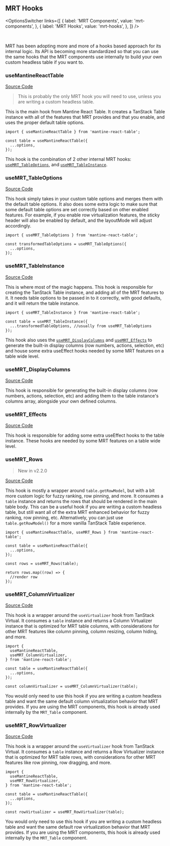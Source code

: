 
<Head>
  <title>{'MRT Hooks - Mantine React Table V2 Docs'}</title>
  <meta name="description" content="All the MRT hooks that can be used" />
  <meta property="og:title" content="Mantine React Table Table Components" />
  <meta
    property="og:description"
    content="All the internal MRT hooks that can be used"
  />
</Head>

## MRT Hooks

<OptionsSwitcher
  links={[
    {
      label: 'MRT Components',
      value: 'mrt-components',
    },
    {
      label: 'MRT Hooks',
      value: 'mrt-hooks',
    },
  ]}
/>

<br />

MRT has been adopting more and more of a hooks based approach for its internal logic. Its API is becoming more standardized so that you can use the same hooks that the MRT components use internally to build your own custom headless table if you want to.

### useMantineReactTable

[Source Code](https://github.com/KevinVandy/mantine-react-table/blob/v2/packages/mantine-react-table/src/useMantineReactTable.ts)

> This is probably the only MRT hook you will need to use, unless you are writing a custom headless table.

This is the main hook from Mantine React Table. It creates a TanStack Table instance with all of the features that MRT provides and that you enable, and uses the proper default table options.

```tsx
import { useMantineReactTable } from 'mantine-react-table';

const table = useMantineReactTable({
  ...options,
});
```

This hook is the combination of 2 other internal MRT hooks: [`useMRT_TableOptions`](#usemrt_tableoptions), and [`useMRT_TableInstance`](#usemrt_tableinstance).

### useMRT_TableOptions

[Source Code](https://github.com/KevinVandy/mantine-react-table/blob/v2/packages/mantine-react-table/src/hooks/useMRT_TableOptions.ts)

This hook simply takes in your custom table options and merges them with the default table options. It also does some extra logic to make sure that some default table options are set correctly based on other enabled features. For example, if you enable row virtualization features, the sticky header will also be enabled by default, and the layoutMode will adjust accordingly.

```tsx
import { useMRT_TableOptions } from 'mantine-react-table';

const transformedTableOptions = useMRT_TableOptions({
  ...options,
});
```

### useMRT_TableInstance

[Source Code](https://github.com/KevinVandy/mantine-react-table/blob/v2/packages/mantine-react-table/src/hooks/useMRT_TableInstance.ts)

This is where most of the magic happens. This hook is responsible for creating the TanStack Table instance, and adding all of the MRT features to it. It needs table options to be passed in to it correctly, with good defaults, and it will return the table instance.

```tsx
import { useMRT_TableInstance } from 'mantine-react-table';

const table = useMRT_TableInstance({
  ...transformedTableOptions, //usually from useMRT_TableOptions
});
```

This hook also uses the [`useMRT_DisplayColumns`](#usemrt_displaycolumns) and [`useMRT_Effects`](#usemrt_effects) to generate the built-in display columns (row numbers, actions, selection, etc) and house some extra useEffect hooks needed by some MRT features on a table wide level.

### useMRT_DisplayColumns

[Source Code](https://github.com/KevinVandy/mantine-react-table/blob/v2/packages/mantine-react-table/src/hooks/useMRT_DisplayColumns.tsx)

This hook is responsible for generating the built-in display columns (row numbers, actions, selection, etc) and adding them to the table instance's columns array, alongside your own defined columns.

### useMRT_Effects

[Source Code](https://github.com/KevinVandy/mantine-react-table/blob/v2/packages/mantine-react-table/src/hooks/useMRT_Effects.ts)

This hook is responsible for adding some extra useEffect hooks to the table instance. These hooks are needed by some MRT features on a table wide level.

### useMRT_Rows

> New in v2.2.0

[Source Code](https://github.com/KevinVandy/mantine-react-table/blob/v2/packages/mantine-react-table/src/hooks/useMRT_Rows.ts)

This hook is mostly a wrapper around `table.getRowModel`, but with a bit more custom logic for fuzzy ranking, row pinning, and more. It consumes a `table` instance and returns the rows that should be rendered in the main table body. This can be a useful hook if you are writing a custom headless table, but still want all of the extra MRT enhanced behavior for fuzzy ranking, row pinning, etc. Alternatively, you can just use `table.getRowModel()` for a more vanilla TanStack Table experience.

```tsx
import { useMantineReactTable, useMRT_Rows } from 'mantine-react-table';

const table = useMantineReactTable({
  ...options,
});

const rows = useMRT_Rows(table);

return rows.map((row) => {
  //render row
});
```

### useMRT_ColumnVirtualizer

[Source Code](https://github.com/KevinVandy/mantine-react-table/blob/v2/packages/mantine-react-table/src/hooks/useMRT_ColumnVirtualizer.ts)

This hook is a wrapper around the `useVirtualizer` hook from TanStack Virtual. It consumes a `table` instance and returns a Column Virtualizer instance that is optimized for MRT table columns, with considerations for other MRT features like column pinning, column resizing, column hiding, and more.

```tsx
import {
  useMantineReactTable,
  useMRT_ColumnVirtualizer,
} from 'mantine-react-table';

const table = useMantineReactTable({
  ...options,
});

const columnVirtualizer = useMRT_ColumnVirtualizer(table);
```

You would only need to use this hook if you are writing a custom headless table and want the same default column virtualization behavior that MRT provides. If you are using the MRT components, this hook is already used internally by the `MRT_Table` component.

### useMRT_RowVirtualizer

[Source Code](https://github.com/KevinVandy/mantine-react-table/blob/v2/packages/mantine-react-table/src/hooks/useMRT_RowVirtualizer.ts)

This hook is a wrapper around the `useVirtualizer` hook from TanStack Virtual. It consumes a `table` instance and returns a Row Virtualizer instance that is optimized for MRT table rows, with considerations for other MRT features like row pinning, row dragging, and more.

```tsx
import {
  useMantineReactTable,
  useMRT_RowVirtualizer,
} from 'mantine-react-table';

const table = useMantineReactTable({
  ...options,
});

const rowVirtualizer = useMRT_RowVirtualizer(table);
```

You would only need to use this hook if you are writing a custom headless table and want the same default row virtualization behavior that MRT provides. If you are using the MRT components, this hook is already used internally by the `MRT_Table` component.
